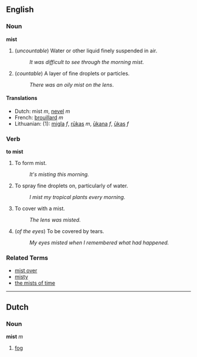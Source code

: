 ==English==

===Noun===
'''mist'''

# (''uncountable'') Water or other liquid finely suspended in air.
#: ''It was difficult to see through the morning mist.''
# (''countable'') A layer of fine droplets or particles.
#: ''There was an oily mist on the lens''.

====Translations====
*Dutch: mist ''m'', [[nevel]] ''m''
*French: [[brouillard]] ''m''
*Lithuanian: (1): [[migla]] ''f'', [[rūkas]] ''m'', [[ūkana]] ''f'', [[ūkas]] ''f''

===Verb===
'''to mist'''

# To form mist.
#: ''It's misting this morning.''
# To spray fine droplets on, particularly of water.
#: ''I mist my tropical plants every morning.''
# To cover with a mist.
#: ''The lens was misted.''
# (''of the eyes'') To be covered by tears.
#: ''My eyes misted when I remembered what had happened.''

===Related Terms===
*[[mist over]]
*[[misty]]
*[[the mists of time]]

----
==Dutch==
===Noun===
'''mist''' ''m''

# [[fog]]